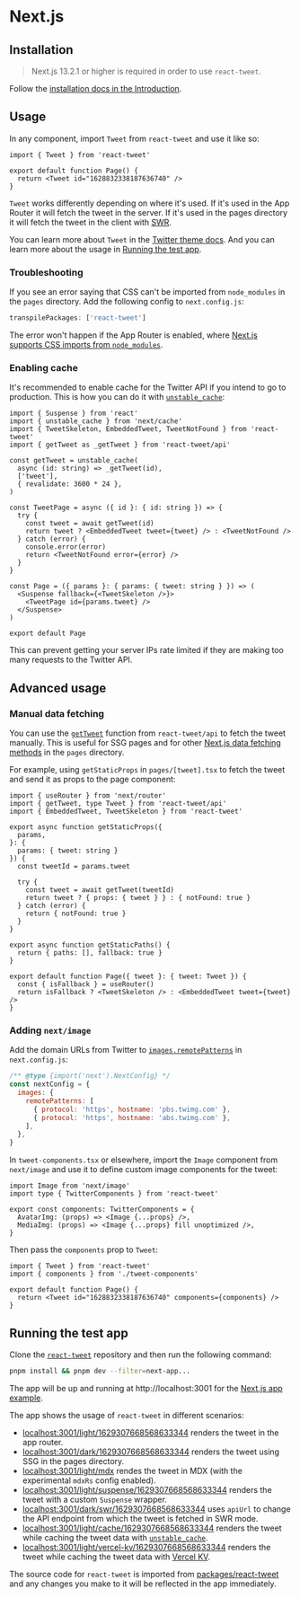 # Next.js

## Installation

> Next.js 13.2.1 or higher is required in order to use `react-tweet`.

Follow the [installation docs in the Introduction](/#installation).

## Usage

In any component, import `Tweet` from `react-tweet` and use it like so:

```tsx copy
import { Tweet } from 'react-tweet'

export default function Page() {
  return <Tweet id="1628832338187636740" />
}
```

`Tweet` works differently depending on where it's used. If it's used in the App Router it will fetch the tweet in the server. If it's used in the pages directory it will fetch the tweet in the client with [SWR](https://swr.vercel.app/).

You can learn more about `Tweet` in the [Twitter theme docs](/twitter-theme). And you can learn more about the usage in [Running the test app](#running-the-test-app).

### Troubleshooting

If you see an error saying that CSS can't be imported from `node_modules` in the `pages` directory. Add the following config to `next.config.js`:

```js copy
transpilePackages: ['react-tweet']
```

The error won't happen if the App Router is enabled, where [Next.js supports CSS imports from `node_modules`](https://github.com/vercel/next.js/discussions/27953#discussioncomment-3978605).

### Enabling cache

It's recommended to enable cache for the Twitter API if you intend to go to production. This is how you can do it with [`unstable_cache`](https://nextjs.org/docs/app/api-reference/functions/unstable_cache):

```tsx
import { Suspense } from 'react'
import { unstable_cache } from 'next/cache'
import { TweetSkeleton, EmbeddedTweet, TweetNotFound } from 'react-tweet'
import { getTweet as _getTweet } from 'react-tweet/api'

const getTweet = unstable_cache(
  async (id: string) => _getTweet(id),
  ['tweet'],
  { revalidate: 3600 * 24 },
)

const TweetPage = async ({ id }: { id: string }) => {
  try {
    const tweet = await getTweet(id)
    return tweet ? <EmbeddedTweet tweet={tweet} /> : <TweetNotFound />
  } catch (error) {
    console.error(error)
    return <TweetNotFound error={error} />
  }
}

const Page = ({ params }: { params: { tweet: string } }) => (
  <Suspense fallback={<TweetSkeleton />}>
    <TweetPage id={params.tweet} />
  </Suspense>
)

export default Page
```

This can prevent getting your server IPs rate limited if they are making too many requests to the Twitter API.

## Advanced usage

### Manual data fetching

You can use the [`getTweet`](/api-reference#gettweet) function from `react-tweet/api` to fetch the tweet manually. This is useful for SSG pages and for other [Next.js data fetching methods](https://nextjs.org/docs/basic-features/data-fetching/overview) in the `pages` directory.

For example, using `getStaticProps` in `pages/[tweet].tsx` to fetch the tweet and send it as props to the page component:

```tsx copy
import { useRouter } from 'next/router'
import { getTweet, type Tweet } from 'react-tweet/api'
import { EmbeddedTweet, TweetSkeleton } from 'react-tweet'

export async function getStaticProps({
  params,
}: {
  params: { tweet: string }
}) {
  const tweetId = params.tweet

  try {
    const tweet = await getTweet(tweetId)
    return tweet ? { props: { tweet } } : { notFound: true }
  } catch (error) {
    return { notFound: true }
  }
}

export async function getStaticPaths() {
  return { paths: [], fallback: true }
}

export default function Page({ tweet }: { tweet: Tweet }) {
  const { isFallback } = useRouter()
  return isFallback ? <TweetSkeleton /> : <EmbeddedTweet tweet={tweet} />
}
```

### Adding `next/image`

Add the domain URLs from Twitter to [`images.remotePatterns`](https://nextjs.org/docs/api-reference/next/image#remote-patterns) in `next.config.js`:

```js copy
/** @type {import('next').NextConfig} */
const nextConfig = {
  images: {
    remotePatterns: [
      { protocol: 'https', hostname: 'pbs.twimg.com' },
      { protocol: 'https', hostname: 'abs.twimg.com' },
    ],
  },
}
```

In `tweet-components.tsx` or elsewhere, import the `Image` component from `next/image` and use it to define custom image components for the tweet:

```tsx copy
import Image from 'next/image'
import type { TwitterComponents } from 'react-tweet'

export const components: TwitterComponents = {
  AvatarImg: (props) => <Image {...props} />,
  MediaImg: (props) => <Image {...props} fill unoptimized />,
}
```

Then pass the `components` prop to `Tweet`:

```tsx copy
import { Tweet } from 'react-tweet'
import { components } from './tweet-components'

export default function Page() {
  return <Tweet id="1628832338187636740" components={components} />
}
```

## Running the test app

Clone the [`react-tweet`](https://github.com/vercel/react-tweet) repository and then run the following command:

```bash copy
pnpm install && pnpm dev --filter=next-app...
```

The app will be up and running at http://localhost:3001 for the [Next.js app example](https://github.com/vercel/react-tweet/tree/main/apps/next-app).

The app shows the usage of `react-tweet` in different scenarios:

- [localhost:3001/light/1629307668568633344](http://localhost:3001/light/1629307668568633344) renders the tweet in the app router.
- [localhost:3001/dark/1629307668568633344](http://localhost:3001/dark/1629307668568633344) renders the tweet using SSG in the pages directory.
- [localhost:3001/light/mdx](http://localhost:3001/light/mdx) rendes the tweet in MDX (with the experimental `mdxRs` config enabled).
- [localhost:3001/light/suspense/1629307668568633344](http://localhost:3001/light/suspense/1629307668568633344) renders the tweet with a custom `Suspense` wrapper.
- [localhost:3001/dark/swr/1629307668568633344](http://localhost:3001/dark/swr/1629307668568633344) uses `apiUrl` to change the API endpoint from which the tweet is fetched in SWR mode.
- [localhost:3001/light/cache/1629307668568633344](http://localhost:3001/light/suspense/1629307668568633344) renders the tweet while caching the tweet data with [`unstable_cache`](https://nextjs.org/docs/app/api-reference/functions/unstable_cache).
- [localhost:3001/light/vercel-kv/1629307668568633344](http://localhost:3001/light/suspense/1629307668568633344) renders the tweet while caching the tweet data with [Vercel KV](https://vercel.com/docs/storage/vercel-kv).

The source code for `react-tweet` is imported from [packages/react-tweet](https://github.com/vercel/react-tweet/tree/main/packages/react-tweet) and any changes you make to it will be reflected in the app immediately.
